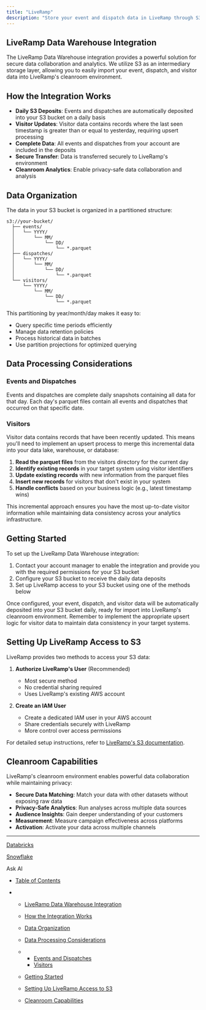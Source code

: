 ```yaml
---
title: "LiveRamp"
description: "Store your event and dispatch data in LiveRamp through S3 integration"
---
```


## LiveRamp Data Warehouse Integration

The LiveRamp Data Warehouse integration provides a powerful solution for secure data collaboration and analytics. We utilize S3 as an intermediary storage layer, allowing you to easily import your event, dispatch, and visitor data into LiveRamp's cleanroom environment.

## How the Integration Works

* **Daily S3 Deposits**: Events and dispatches are automatically deposited into your S3 bucket on a daily basis
* **Visitor Updates**: Visitor data contains records where the last seen timestamp is greater than or equal to yesterday, requiring upsert processing
* **Complete Data**: All events and dispatches from your account are included in the deposits
* **Secure Transfer**: Data is transferred securely to LiveRamp's environment
* **Cleanroom Analytics**: Enable privacy-safe data collaboration and analysis

## Data Organization

The data in your S3 bucket is organized in a partitioned structure:

```
s3://your-bucket/
  ├── events/
  │   └── YYYY/
  │       └── MM/
  │           └── DD/
  │               └── *.parquet
  ├── dispatches/
  │   └── YYYY/
  │       └── MM/
  │           └── DD/
  │               └── *.parquet
  └── visitors/
      └── YYYY/
          └── MM/
              └── DD/
                  └── *.parquet
```

This partitioning by year/month/day makes it easy to:

* Query specific time periods efficiently
* Manage data retention policies
* Process historical data in batches
* Use partition projections for optimized querying

## Data Processing Considerations

### Events and Dispatches

Events and dispatches are complete daily snapshots containing all data for that day. Each day's parquet files contain all events and dispatches that occurred on that specific date.

### Visitors

Visitor data contains records that have been recently updated. This means you'll need to implement an upsert process to merge this incremental data into your data lake, warehouse, or database:

1. **Read the parquet files** from the visitors directory for the current day
2. **Identify existing records** in your target system using visitor identifiers
3. **Update existing records** with new information from the parquet files
4. **Insert new records** for visitors that don't exist in your system
5. **Handle conflicts** based on your business logic (e.g., latest timestamp wins)

This incremental approach ensures you have the most up-to-date visitor information while maintaining data consistency across your analytics infrastructure.

## Getting Started

To set up the LiveRamp Data Warehouse integration:

1. Contact your account manager to enable the integration and provide you with the required permissions for your S3 bucket
2. Configure your S3 bucket to receive the daily data deposits
3. Set up LiveRamp access to your S3 bucket using one of the methods below

Once configured, your event, dispatch, and visitor data will be automatically deposited into your S3 bucket daily, ready for import into LiveRamp's cleanroom environment. Remember to implement the appropriate upsert logic for visitor data to maintain data consistency in your target systems.

## Setting Up LiveRamp Access to S3

LiveRamp provides two methods to access your S3 data:

1. **Authorize LiveRamp's User** (Recommended)

   * Most secure method
   * No credential sharing required
   * Uses LiveRamp's existing AWS account

2. **Create an IAM User**

   * Create a dedicated IAM user in your AWS account
   * Share credentials securely with LiveRamp
   * More control over access permissions

For detailed setup instructions, refer to [LiveRamp's S3 documentation](https://docs.liveramp.com/connect/en/allow-liveramp-to-access-your-aws-s3-bucket.html).

## Cleanroom Capabilities

LiveRamp's cleanroom environment enables powerful data collaboration while maintaining privacy:

* **Secure Data Matching**: Match your data with other datasets without exposing raw data
* **Privacy-Safe Analytics**: Run analyses across multiple data sources
* **Audience Insights**: Gain deeper understanding of your customers
* **Measurement**: Measure campaign effectiveness across platforms
* **Activation**: Activate your data across multiple channels

***

[Databricks](/docs/databricks)

[Snowflake](/docs/snowflake)

Ask AI

* [Table of Contents](#)

* * [LiveRamp Data Warehouse Integration](#liveramp-data-warehouse-integration)

  * [How the Integration Works](#how-the-integration-works)

  * [Data Organization](#data-organization)

  * [Data Processing Considerations](#data-processing-considerations)

  * * [Events and Dispatches](#events-and-dispatches)
    * [Visitors](#visitors)

  * [Getting Started](#getting-started)

  * [Setting Up LiveRamp Access to S3](#setting-up-liveramp-access-to-s3)

  * [Cleanroom Capabilities](#cleanroom-capabilities)
